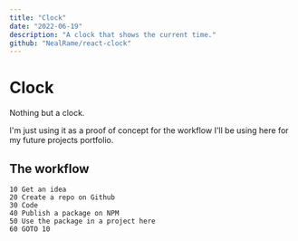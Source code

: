 ```yaml
---
title: "Clock"
date: "2022-06-19"
description: "A clock that shows the current time."
github: "NealRame/react-clock"
---
```



# Clock

Nothing but a clock.

<ClockApp/>

I'm just using it as a proof of concept for the workflow I'll be using here for
my future projects portfolio.

## The workflow

```basic
10 Get an idea
20 Create a repo on Github
30 Code
40 Publish a package on NPM
50 Use the package in a project here
60 GOTO 10
```
